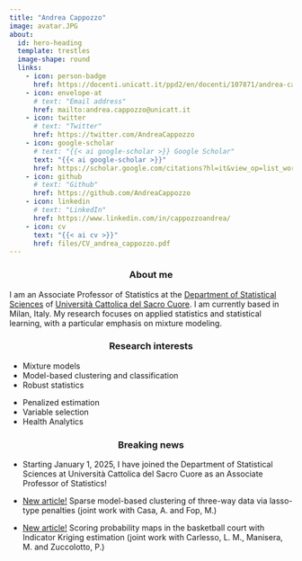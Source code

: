 ```yaml
---
title: "Andrea Cappozzo"
image: avatar.JPG
about:
  id: hero-heading
  template: trestles
  image-shape: round
  links:
    - icon: person-badge
      href: https://docenti.unicatt.it/ppd2/en/docenti/107871/andrea-cappozzo
    - icon: envelope-at
      # text: "Email address"
      href: mailto:andrea.cappozzo@unicatt.it
    - icon: twitter
      # text: "Twitter"
      href: https://twitter.com/AndreaCappozzo
    - icon: google-scholar
      # text: "{{< ai google-scholar >}} Google Scholar"
      text: "{{< ai google-scholar >}}"
      href: https://scholar.google.com/citations?hl=it&view_op=list_works&gmla=AP6z3OZgOhc09-qfSKoeqz524YlC9an53POnmD1w7mNaO_L-bFbamJ1VXGHRuQOMpkeLkk8uh7P-lgwxXwvfwm9K&user=UhnUw5UAAAAJ
    - icon: github
      # text: "Github"
      href: https://github.com/AndreaCappozzo
    - icon: linkedin
      # text: "LinkedIn"
      href: https://www.linkedin.com/in/cappozzoandrea/
    - icon: cv
      text: "{{< ai cv >}}"
      href: files/CV_andrea_cappozzo.pdf
---
```


::: {#hero-heading}
<center>
### About me 
</center>
I am an Associate Professor of Statistics at the [Department of Statistical Sciences](https://dipartimenti.unicatt.it/scienze-statistiche-home) of [Università Cattolica del Sacro Cuore](https://www.unicatt.it/en.html). I am currently based in Milan, Italy. My research focuses on applied statistics and statistical learning, with a particular emphasis on mixture modeling.

<center>
### Research interests
</center>

:::: {layout="[60, 40]"}
::: {#first-column}
* Mixture models
* Model-based clustering and classification
* Robust statistics
:::


::: {#second-column}
* Penalized estimation
* Variable selection
* Health Analytics
:::

::::

<center>
### Breaking news
</center>
* Starting January 1, 2025, I have joined the Department of Statistical Sciences at Università Cattolica del Sacro Cuore as an Associate Professor of Statistics!

* [New article!](https://www.tandfonline.com/doi/full/10.1080/10618600.2024.2429705) Sparse model-based clustering of three-way data via lasso-type penalties (joint work with Casa, A. and Fop, M.)    

* [New article!](https://link.springer.com/article/10.1007/s00180-024-01564-4) Scoring probability maps in the basketball court with Indicator Kriging estimation (joint work with Carlesso, L. M., Manisera, M. and Zuccolotto, P.) 

:::

